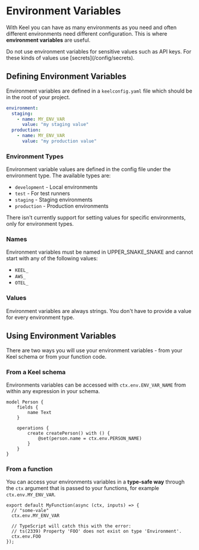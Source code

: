 # Environment Variables

With Keel you can have as many environments as you need and often different environments need different configuration. This is where **environment variables** are useful.


<Callout type="warning" emoji="⚠️">
  Do not use environment variables for sensitive values such as API keys. For these kinds of values use [secrets](/config/secrets).
</Callout>

## Defining Environment Variables

Environment variables are defined in a `keelconfig.yaml` file which should be in the root of your project. 

```yaml filename="keelconfig.yaml"
environment:
  staging:
    - name: MY_ENV_VAR
      value: "my staging value"
  production:
    - name: MY_ENV_VAR
      value: "my production value"
```

### Environment Types

Environment variable values are defined in the config file under the environment type. The available types are:

- `development` - Local environments
- `test` - For test runners
- `staging` - Staging environments
- `production` - Production environments

<Callout type="info" emoji="⚠️">
  There isn't currently support for setting values for specific environments, only for environment types.
</Callout>

### Names

Environment variables must be named in UPPER_SNAKE_SNAKE and cannot start with any of the following values:

* `KEEL_`
* `AWS_`
* `OTEL_`

### Values

Environment variables are always strings. You don't have to provide a value for every environment type.

## Using Environment Variables

There are two ways you will use your environment variables - from your Keel schema or from your function code.

### From a Keel schema

Environments variables can be accessed with `ctx.env.ENV_VAR_NAME` from within any expression in your schema.

```keel {8} filename="schema.keel"
model Person {
    fields {
        name Text
    }

    operations {
        create createPerson() with () {
            @set(person.name = ctx.env.PERSON_NAME)
        }
    }
}
```

### From a function

You can access your environments variables in a **type-safe way** through the `ctx` argument that is passed to your functions, for example `ctx.env.MY_ENV_VAR`.

```tsx filename="functions/myFunction.ts"
export default MyFunction(async (ctx, inputs) => {
  // "some-vale"
  ctx.env.MY_ENV_VAR

  // TypeScript will catch this with the error:
  // ts(2339) Property 'FOO' does not exist on type 'Environment'.
  ctx.env.FOO
});
```
